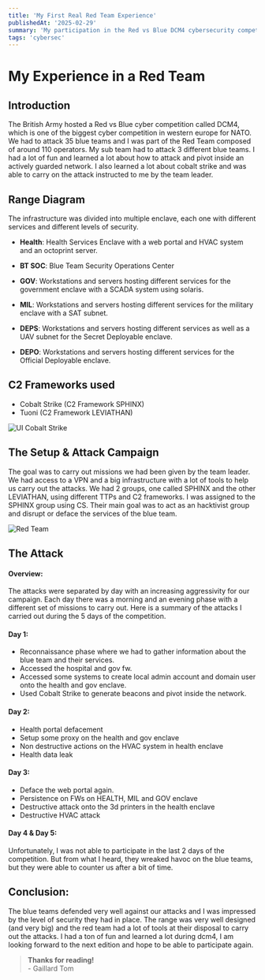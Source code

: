 ```yaml
---
title: 'My First Real Red Team Experience'
publishedAt: '2025-02-29'
summary: 'My participation in the Red vs Blue DCM4 cybersecurity competition hosted by the british army.'
tags: 'cybersec'
---
```



# My Experience in a Red Team

## Introduction

The British Army hosted a Red vs Blue cyber competition called DCM4, which is one of the biggest cyber competition in western europe for NATO.
We had to attack 35 blue teams and I was part of the Red Team composed of around 110 operators. My sub team had to attack 3 different blue teams.
I had a lot of fun and learned a lot about how to attack and pivot inside an actively guarded network.
I also learned a lot about cobalt strike and was able to carry on the attack instructed to me by the team leader. 

## Range Diagram

The infrastructure was divided into multiple enclave, each one with different services and different levels of security.

- __Health__: Health Services Enclave with a web portal and HVAC system and an octoprint server. 

- __BT SOC__: Blue Team Security Operations Center

- __GOV__: Workstations and servers hosting different services for the government enclave with a SCADA system using solaris.

- __MIL__: Workstations and servers hosting different services for the military enclave with a SAT subnet. 

- __DEPS__: Workstations and servers hosting different services as well as a UAV subnet for the Secret Deployable enclave.

- __DEPO__: Workstations and servers hosting different services for the Official Deployable enclave.

## C2 Frameworks used

- Cobalt Strike (C2 Framework SPHINX) 
- Tuoni (C2 Framework LEVIATHAN)

<img src="/images/UI_CS.png" alt="UI Cobalt Strike"/>


## The Setup & Attack Campaign

The goal was to carry out missions we had been given by the team leader.  
We had access to a VPN and a big infrastructure with a lot of tools to help us carry out the attacks.
We had 2 groups, one called SPHINX and the other LEVIATHAN, using different TTPs and C2 frameworks.
I was assigned to the SPHINX group using CS. Their main goal was to act as an hacktivist group and disrupt or deface the services of the blue team.

<img src="/images/ISA_DCM4.png" alt="Red Team"/>

## The Attack

#### Overview:
The attacks were separated by day with an increasing aggressivity for our campaign.
Each day there was a morning and an evening phase with a different set of missions to carry out.
Here is a summary of the attacks I carried out during the 5 days of the competition.
#### Day 1:
- Reconnaissance phase where we had to gather information about the blue team and their services.
- Accessed the hospital and gov fw.
- Accessed some systems to create local admin account and domain user onto the health and gov enclave. 
- Used Cobalt Strike to generate beacons and pivot inside the network.

#### Day 2:
- Health portal defacement
- Setup some proxy on the health and gov enclave 
- Non destructive actions on the HVAC system in health enclave 
- Health data leak 
#### Day 3:
- Deface the web portal again.
- Persistence on FWs on HEALTH, MIL and GOV enclave
- Destructive attack onto the 3d printers in the health enclave
- Destructive HVAC attack
#### Day 4 & Day 5:

Unfortunately, I was not able to participate in the last 2 days of the competition.
But from what I heard, they wreaked havoc on the blue teams, but they were able to counter us after a bit of time.


## Conclusion: 

The blue teams defended very well against our attacks and I was impressed by the level of security they had in place.
The range was very well designed (and very big) and the red team had a lot of tools at their disposal to carry
out the attacks. I had a ton of fun and learned a lot during dcm4, I am looking forward to the next edition and hope to be able to participate again.
<br/>
> __Thanks for reading!__ <br/> - Gaillard Tom